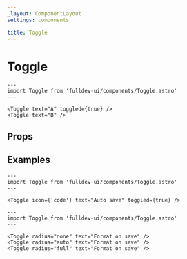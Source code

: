 ```yaml
---
_layout: ComponentLayout
settings: components

title: Toggle
---
```


# Toggle


```astro live
---
import Toggle from 'fulldev-ui/components/Toggle.astro'
---

<Toggle text="A" toggled={true} />
<Toggle text="B" />
```

## Props

<PropsTable />

## Examples

```astro live
---
import Toggle from 'fulldev-ui/components/Toggle.astro'
---

<Toggle icon={'code'} text="Auto save" toggled={true} />
```

```astro live
---
import Toggle from 'fulldev-ui/components/Toggle.astro'
---

<Toggle radius="none" text="Format on save" />
<Toggle radius="auto" text="Format on save" />
<Toggle radius="full" text="Format on save" />
```
